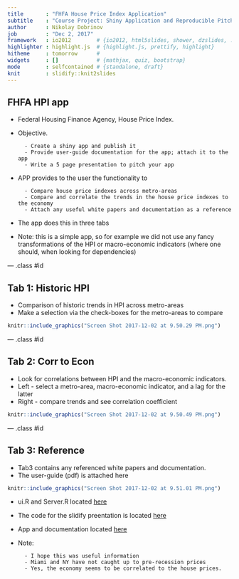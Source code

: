 ```yaml
---
title       : "FHFA House Price Index Application"
subtitle    : "Course Project: Shiny Application and Reproducible Pitch"
author      : Nikolay Dobrinov
job         : "Dec 2, 2017"
framework   : io2012        # {io2012, html5slides, shower, dzslides, ...}
highlighter : highlight.js  # {highlight.js, prettify, highlight}
hitheme     : tomorrow      # 
widgets     : []            # {mathjax, quiz, bootstrap}
mode        : selfcontained # {standalone, draft}
knit        : slidify::knit2slides
---
```



## FHFA HPI app
* Federal Housing Finance Agency, House Price Index.

* Objective.

        - Create a shiny app and publish it
        - Provide user-guide documentation for the app; attach it to the app
        - Write a 5 page presentation to pitch your app
        
* APP provides to the user the functionality to

        - Compare house price indexes across metro-areas
        - Compare and correlate the trends in the house price indexes to the economy
        - Attach any useful white papers and documentation as a reference

* The app does this in three tabs
* Note: this is a simple app, so for example we did not use any fancy transformations of the HPI or macro-economic indicators (where one should, when looking for dependencies)


--- .class #id 

## Tab 1: Historic HPI
* Comparison of historic trends in HPI across metro-areas
* Make a selection via the check-boxes for the metro-areas to compare

```r
knitr::include_graphics("Screen Shot 2017-12-02 at 9.50.29 PM.png")
```

--- .class #id 

## Tab 2: Corr to Econ
* Look for correlations between HPI and the macro-economic indicators.
* Left - select a metro-area, macro-economic indicator, and a lag for the latter
* Right - compare trends and see correlation coefficient

```r
knitr::include_graphics("Screen Shot 2017-12-02 at 9.50.49 PM.png")
```

--- .class #id 

## Tab 3: Reference
* Tab3 contains any referenced white papers and documentation. 
* The user-guide (pdf) is attached here

```r
knitr::include_graphics("Screen Shot 2017-12-02 at 9.51.01 PM.png")
```

* ui.R and Server.R located <a href="https://nikdobri.shinyapps.io/fhfa_hpi_app/">here</a>
* The code for the slidify preentation is located <a href="https://nikdobri.shinyapps.io/fhfa_hpi_app/">here</a>
* App and documentation located <a href="https://nikdobri.shinyapps.io/fhfa_hpi_app/">here</a>

* Note:

        - I hope this was useful information
        - Miami and NY have not caught up to pre-recession prices
        - Yes, the economy seems to be correlated to the house prices. 

